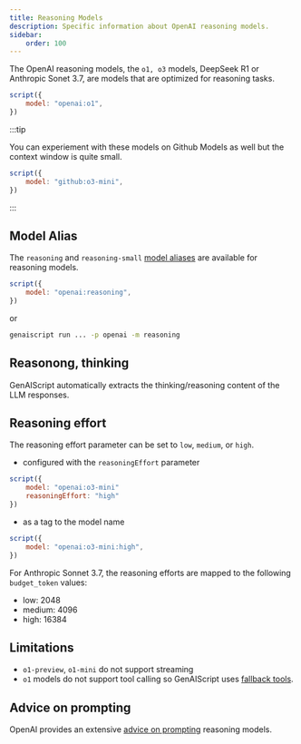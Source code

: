 ```yaml
---
title: Reasoning Models
description: Specific information about OpenAI reasoning models.
sidebar:
    order: 100
---
```


The OpenAI reasoning models, the `o1, o3` models, DeepSeek R1 or Anthropic Sonet 3.7, are models that are optimized for reasoning tasks.

```js
script({
    model: "openai:o1",
})
```

:::tip

You can experiement with these models on Github Models as well but the context window is quite small.

```js
script({
    model: "github:o3-mini",
})
```

:::

## Model Alias

The `reasoning` and `reasoning-small` [model aliases](/genaiscript/reference/scripts/model-aliases) are available for reasoning models.

```js
script({
    model: "openai:reasoning",
})
```

or

```sh
genaiscript run ... -p openai -m reasoning
```

## Reasonong, thinking

GenAIScript automatically extracts the thinking/reasoning content of the LLM responses.

## Reasoning effort

The reasoning effort parameter can be set to `low`, `medium`, or `high`.

- configured with the `reasoningEffort` parameter

```js 'reasoningEffort: "high"'
script({
    model: "openai:o3-mini"
    reasoningEffort: "high"
})
```

- as a tag to the model name

```js 'openai:o3-mini:high'
script({
    model: "openai:o3-mini:high",
})
```

For Anthropic Sonnet 3.7, the reasoning efforts are mapped to the following `budget_token` values:

- low: 2048
- medium: 4096
- high: 16384

## Limitations

- `o1-preview`, `o1-mini` do not support streaming
- `o1` models do not support tool calling so GenAIScript uses [fallback tools](/genaiscript/reference/scripts/tools).

## Advice on prompting

OpenAI provides an extensive [advice on prompting](https://platform.openai.com/docs/guides/reasoning#advice-on-prompting)
reasoning models.
